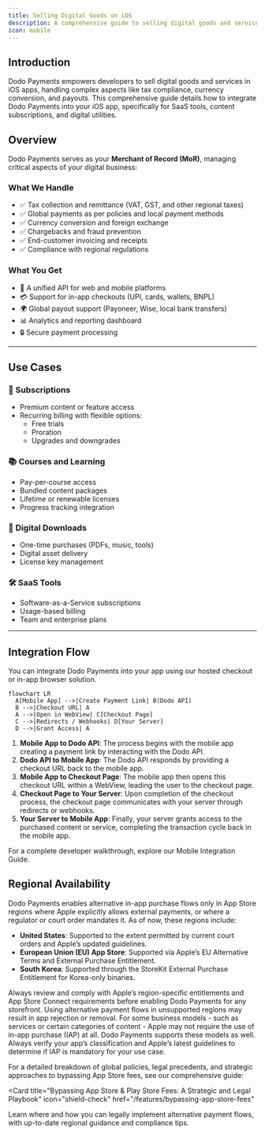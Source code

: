 ```yaml
---
title: Selling Digital Goods on iOS
description: A comprehensive guide to selling digital goods and services on iOS apps using Dodo Payments
icon: mobile
---
```


## Introduction

Dodo Payments empowers developers to sell digital goods and services in iOS apps, handling complex aspects like tax compliance, currency conversion, and payouts. This comprehensive guide details how to integrate Dodo Payments into your iOS app, specifically for SaaS tools, content subscriptions, and digital utilities.

## Overview
Dodo Payments serves as your **Merchant of Record (MoR)**, managing critical aspects of your digital business:

### What We Handle
- ✅ Tax collection and remittance (VAT, GST, and other regional taxes)
- ✅ Global payments as per policies and local payment methods
- ✅ Currency conversion and foreign exchange
- ✅ Chargebacks and fraud prevention
- ✅ End-customer invoicing and receipts
- ✅ Compliance with regional regulations

### What You Get
- 🚀 A unified API for web and mobile platforms
- 💳 Support for in-app checkouts (UPI, cards, wallets, BNPL)
- 🌍 Global payout support (Payoneer, Wise, local bank transfers)
- 📊 Analytics and reporting dashboard
- 🔒 Secure payment processing

---

## Use Cases

### 📱 Subscriptions
- Premium content or feature access
- Recurring billing with flexible options:
  - Free trials
  - Proration
  - Upgrades and downgrades

### 📚 Courses and Learning
- Pay-per-course access
- Bundled content packages
- Lifetime or renewable licenses
- Progress tracking integration

### 🎵 Digital Downloads
- One-time purchases (PDFs, music, tools)
- Digital asset delivery
- License key management

### 🛠️ SaaS Tools
- Software-as-a-Service subscriptions
- Usage-based billing
- Team and enterprise plans

---

## Integration Flow

You can integrate Dodo Payments into your app using our hosted checkout or in-app browser solution.

```mermaid
flowchart LR
  A[Mobile App] -->|Create Payment Link| B(Dodo API)
  B -->|Checkout URL| A
  A -->|Open in WebView| C[Checkout Page]
  C -->|Redirects / Webhooks| D[Your Server]
  D -->|Grant Access| A
```

1. **Mobile App to Dodo API**: The process begins with the mobile app creating a payment link by interacting with the Dodo API.
2. **Dodo API to Mobile App**: The Dodo API responds by providing a checkout URL back to the mobile app.
3. **Mobile App to Checkout Page**: The mobile app then opens this checkout URL within a WebView, leading the user to the checkout page.
4. **Checkout Page to Your Server**: Upon completion of the checkout process, the checkout page communicates with your server through redirects or webhooks.
5. **Your Server to Mobile App**: Finally, your server grants access to the purchased content or service, completing the transaction cycle back in the mobile app.

<Card title="Mobile Integration Guide" icon="mobile" href="/developer-resources/mobile-integration">
    For a complete developer walkthrough, explore our Mobile Integration Guide.
</Card>

## Regional Availability

Dodo Payments enables alternative in-app purchase flows only in App Store regions where Apple explicitly allows external payments, or where a regulator or court order mandates it. As of now, these regions include:

- **United States**: Supported to the extent permitted by current court orders and Apple’s updated guidelines.
- **European Union (EU) App Store**: Supported via Apple’s EU Alternative Terms and External Purchase Entitlement.
- **South Korea**: Supported through the StoreKit External Purchase Entitlement for Korea-only binaries.

<Warning>
Always review and comply with Apple’s region-specific entitlements and App Store Connect requirements before enabling Dodo Payments for any storefront. Using alternative payment flows in unsupported regions may result in app rejection or removal.
</Warning>

<Note>
For some business models - such as services or certain categories of content - Apple may not require the use of in-app purchase (IAP) at all. Dodo Payments supports these models as well. Always verify your app’s classification and Apple’s latest guidelines to determine if IAP is mandatory for your use case.
</Note>

For a detailed breakdown of global policies, legal precedents, and strategic approaches to bypassing App Store fees, see our comprehensive guide:

<Card
  title="Bypassing App Store & Play Store Fees: A Strategic and Legal Playbook"
  icon="shield-check"
  href="/features/bypassing-app-store-fees"
>
  Learn where and how you can legally implement alternative payment flows, with up-to-date regional guidance and compliance tips.
</Card>
